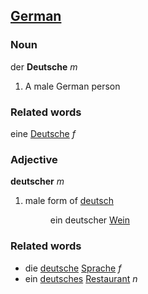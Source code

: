 ==[[German]]==
===Noun===
der '''Deutsche''' ''m''

# A male German person

===Related words===
eine [[Deutsche]] ''f''

===Adjective===

'''deutscher''' ''m''

#male form of [[deutsch]]
#:ein deutscher [[Wein]]

===Related words===
*die [[deutsche]] [[Sprache]] ''f''
*ein [[deutsches]] [[Restaurant]] ''n''